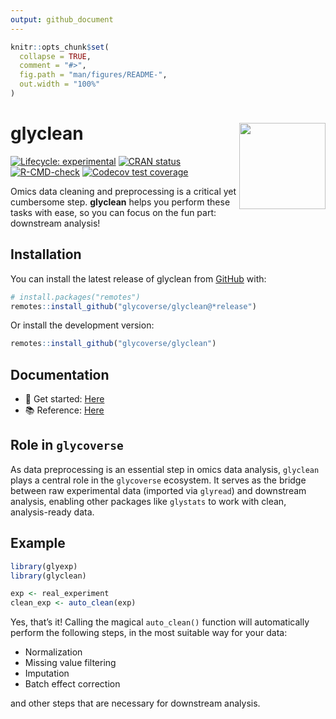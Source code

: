 ```yaml
---
output: github_document
---
```


<!-- README.md is generated from README.Rmd. Please edit that file -->

```r
knitr::opts_chunk$set(
  collapse = TRUE,
  comment = "#>",
  fig.path = "man/figures/README-",
  out.width = "100%"
)
```

# glyclean <a href="https://glycoverse.github.io/glyclean/"><img src="man/figures/logo.png" align="right" height="138" /></a>

<!-- badges: start -->
[![Lifecycle: experimental](https://img.shields.io/badge/lifecycle-experimental-orange.svg)](https://lifecycle.r-lib.org/articles/stages.html#experimental)
[![CRAN status](https://www.r-pkg.org/badges/version/glyclean)](https://CRAN.R-project.org/package=glyclean)
[![R-CMD-check](https://github.com/glycoverse/glyclean/actions/workflows/R-CMD-check.yaml/badge.svg)](https://github.com/glycoverse/glyclean/actions/workflows/R-CMD-check.yaml)
[![Codecov test coverage](https://codecov.io/gh/glycoverse/glyclean/graph/badge.svg)](https://app.codecov.io/gh/glycoverse/glyclean)
<!-- badges: end -->

Omics data cleaning and preprocessing is a critical yet cumbersome step.
**glyclean** helps you perform these tasks with ease,
so you can focus on the fun part: downstream analysis!

## Installation

You can install the latest release of glyclean from [GitHub](https://github.com/) with:

``` r
# install.packages("remotes")
remotes::install_github("glycoverse/glyclean@*release")
```

Or install the development version:

``` r
remotes::install_github("glycoverse/glyclean")
```

## Documentation

- 🚀 Get started: [Here](https://glycoverse.github.io/glyclean/articles/glyclean.html)
- 📚 Reference: [Here](https://glycoverse.github.io/glyclean/reference/index.html)

## Role in `glycoverse`

As data preprocessing is an essential step in omics data analysis,
`glyclean` plays a central role in the `glycoverse` ecosystem.
It serves as the bridge between raw experimental data (imported via `glyread`) and downstream analysis,
enabling other packages like `glystats` to work with clean, analysis-ready data.

## Example

```r
library(glyexp)
library(glyclean)

exp <- real_experiment
clean_exp <- auto_clean(exp)
```

Yes, that's it!
Calling the magical `auto_clean()` function will automatically perform the following steps,
in the most suitable way for your data:

- Normalization
- Missing value filtering
- Imputation
- Batch effect correction

and other steps that are necessary for downstream analysis.
